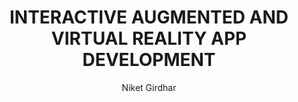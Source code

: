 ---
  title: INTERACTIVE AUGMENTED AND VIRTUAL REALITY APP DEVELOPMENT
  By: IHUB DIVYASAMPARK @ IIT ROORKEE
  image: /images/certificates/arvr.png
  author: 'Niket Girdhar'
  publishedAt: '2022-09-02'
  skills: ["C#", "Game Development basics", "AR", "VR", "Unity"]
---